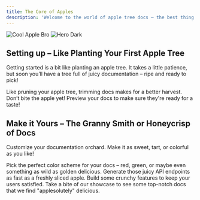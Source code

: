 ```yaml
---
title: The Core of Apples
description: 'Welcome to the world of apple tree docs – the best thing since sliced apples'
---
```


<img
  className="block dark:hidden"
  src="/images/coolapplebro.jpg"
  alt="Cool Apple Bro"
/>
<img
  className="hidden dark:block"
  src="/images/hero-dark.svg"
  alt="Hero Dark"
/>

## Setting up – Like Planting Your First Apple Tree

Getting started is a bit like planting an apple tree. It takes a little patience, but soon you’ll have a tree full of juicy documentation – ripe and ready to pick!

<CardGroup cols={2}>
  <Card
    title="Edit Your Docs"
    icon="pen-to-square"
    href="https://mintlify.com/docs/quickstart"
  >
    Like pruning your apple tree, trimming docs makes for a better harvest.
  </Card>
  <Card
    title="Preview Changes"
    icon="image"
    href="https://mintlify.com/docs/development"
  >
    Don’t bite the apple yet! Preview your docs to make sure they're ready for a taste!
  </Card>
</CardGroup>

## Make it Yours – The Granny Smith or Honeycrisp of Docs

Customize your documentation orchard. Make it as sweet, tart, or colorful as you like!

<CardGroup cols={2}>
  <Card
    title="Customize Style"
    icon="palette"
    href="https://mintlify.com/docs/settings/global"
  >
    Pick the perfect color scheme for your docs – red, green, or maybe even something as wild as golden delicious.
  </Card>
  <Card
    title="Reference APIs"
    icon="code"
    href="https://mintlify.com/docs/api-playground/openapi"
  >
    Generate those juicy API endpoints as fast as a freshly sliced apple.
  </Card>
  <Card
    title="Add Components"
    icon="screwdriver-wrench"
    href="https://mintlify.com/docs/components/accordion"
  >
    Build some crunchy features to keep your users satisfied.
  </Card>
  <Card
    title="Get Inspiration"
    icon="stars"
    href="https://mintlify.com/customers"
  >
    Take a bite of our showcase to see some top-notch docs that we find "applesolutely" delicious.
  </Card>
</CardGroup>
